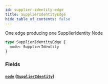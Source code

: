 ```yaml
---
id: supplier-identity-edge
title: SupplierIdentityEdge
hide_table_of_contents: false
---
```



One edge producing one SupplierIdentity Node

```graphql
type SupplierIdentityEdge {
  node: SupplierIdentity
}
```


### Fields

#### [`node`](#) ([`SupplierIdentity`](/developers/supplier-apis/supply-api/graphql/reference/objects/supplier-identity))






